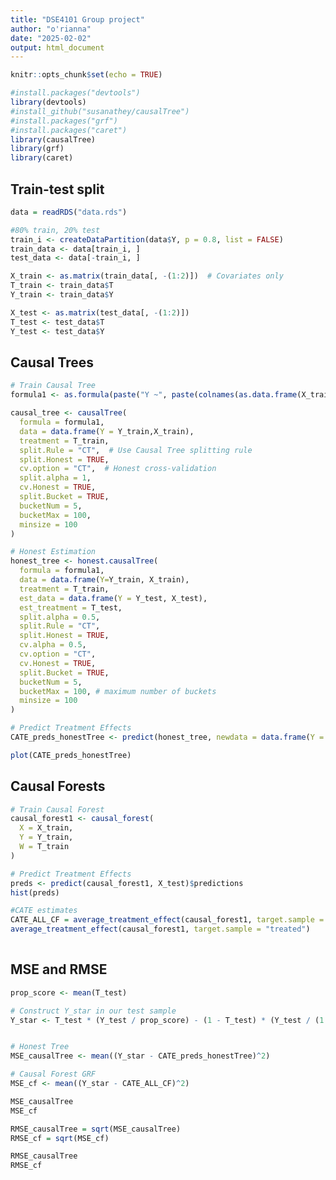 ---
title: "DSE4101 Group project"
author: "o'rianna"
date: "2025-02-02"
output: html_document
---

```{r setup, include=FALSE}
knitr::opts_chunk$set(echo = TRUE)
```

```{r}
#install.packages("devtools")
library(devtools) 
#install_github("susanathey/causalTree")
#install.packages("grf")
#install.packages("caret")
library(causalTree) 
library(grf)
library(caret)
```

## Train-test split
```{r}
data = readRDS("data.rds")

#80% train, 20% test
train_i <- createDataPartition(data$Y, p = 0.8, list = FALSE)
train_data <- data[train_i, ]
test_data <- data[-train_i, ]

X_train <- as.matrix(train_data[, -(1:2)])  # Covariates only
T_train <- train_data$T
Y_train <- train_data$Y

X_test <- as.matrix(test_data[, -(1:2)])
T_test <- test_data$T
Y_test <- test_data$Y

```

## Causal Trees

```{r}
# Train Causal Tree
formula1 <- as.formula(paste("Y ~", paste(colnames(as.data.frame(X_train)), collapse = ' + ')))

causal_tree <- causalTree(
  formula = formula1,
  data = data.frame(Y = Y_train,X_train),
  treatment = T_train,
  split.Rule = "CT",  # Use Causal Tree splitting rule
  split.Honest = TRUE,
  cv.option = "CT",  # Honest cross-validation
  split.alpha = 1, 
  cv.Honest = TRUE,
  split.Bucket = TRUE,
  bucketNum = 5,
  bucketMax = 100,
  minsize = 100
)

# Honest Estimation
honest_tree <- honest.causalTree(
  formula = formula1,
  data = data.frame(Y=Y_train, X_train),
  treatment = T_train,
  est_data = data.frame(Y = Y_test, X_test),
  est_treatment = T_test,  
  split.alpha = 0.5,
  split.Rule = "CT",
  split.Honest = TRUE,
  cv.alpha = 0.5,
  cv.option = "CT",
  cv.Honest = TRUE,
  split.Bucket = TRUE,
  bucketNum = 5,
  bucketMax = 100, # maximum number of buckets
  minsize = 100
)

# Predict Treatment Effects
CATE_preds_honestTree <- predict(honest_tree, newdata = data.frame(Y = Y_test, X_test), type = "vector")

plot(CATE_preds_honestTree)
```


## Causal Forests

```{r}
# Train Causal Forest
causal_forest1 <- causal_forest(
  X = X_train, 
  Y = Y_train, 
  W = T_train
)

# Predict Treatment Effects
preds <- predict(causal_forest1, X_test)$predictions
hist(preds)

#CATE estimates
CATE_ALL_CF = average_treatment_effect(causal_forest1, target.sample = "all")
average_treatment_effect(causal_forest1, target.sample = "treated")
                                     

```

## MSE and RMSE

```{r}
prop_score <- mean(T_test)

# Construct Y_star in our test sample
Y_star <- T_test * (Y_test / prop_score) - (1 - T_test) * (Y_test / (1 - prop_score))


# Honest Tree
MSE_causalTree <- mean((Y_star - CATE_preds_honestTree)^2)

# Causal Forest GRF
MSE_cf <- mean((Y_star - CATE_ALL_CF)^2)

MSE_causalTree
MSE_cf

RMSE_causalTree = sqrt(MSE_causalTree)
RMSE_cf = sqrt(MSE_cf)

RMSE_causalTree
RMSE_cf
```



